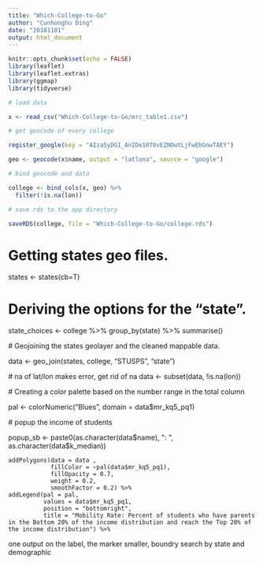 ```yaml
---
title: "Which-College-to-Go"
author: "Cunhonghu Ding"
date: "20181101"
output: html_document
---
```


```r
knitr::opts_chunk$set(echo = FALSE)
library(leaflet)
library(leaflet.extras)
library(ggmap)
library(tidyverse)
```

```r

# load data

x <- read_csv("Which-College-to-Go/mrc_table1.csv")

# get geocode of every college

register_google(key = "AIzaSyDGI_AnIDe10T0vEZNOwtLjFwEbGnwTAEY")

geo <- geocode(x$name, output = "latlona", source = "google")

# bind geocode and data

college <- bind_cols(x, geo) %>%
  filter(!is.na(lon)) 

# save rds to the app directory

saveRDS(college, file = "Which-College-to-Go/college.rds")
```
# Getting states geo files.

states <- states(cb=T)

# Deriving the options for the "state".

state_choices <- college %>% 
  group_by(state) %>% 
  summarise()


  # Geojoining the states geolayer and the cleaned mappable data.
  
  data <- geo_join(states, college, "STUSPS", "state")
  
  # na of lat/lon makes error, get rid of na
  data <- subset(data, !is.na(lon))
  
  # Creating a color palette based on the number range in the total column
  
  pal <- colorNumeric("Blues", domain = data$mr_kq5_pq1)
  
  # popup the income of students
  
  popup_sb <- paste0(as.character(data$name), ": ", as.character(data$k_median))

    addPolygons(data = data , 
                fillColor = ~pal(data$mr_kq5_pq1), 
                fillOpacity = 0.7, 
                weight = 0.2, 
                smoothFactor = 0.2) %>%
    addLegend(pal = pal, 
              values = data$mr_kq5_pq1, 
              position = "bottomright", 
              title = "Mobility Rate: Percent of students who have parents in the Bottom 20% of the income distribution and reach the Top 20% of the income distribution") %>%
    

one output on the label, the marker smaller, boundry
search by state and demographic

